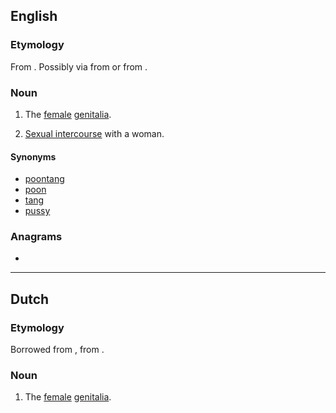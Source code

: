 ==English==

===Etymology===
From {{bor|en|jam|punaany}}. Possibly via {{cog|en|poon||vagina}} from {{der|en|fr|putain}} or from {{der|en|haw|Puanani||beautiful flower}}.

===Noun===
{{en-noun|~}}

# {{lb|en|countable|slang}} The [[female]] [[genitalia]].
# {{lb|en|uncountable|slang}} [[sexual intercourse|Sexual intercourse]] with a woman.

====Synonyms====
* [[poontang]]
* [[poon]]
* [[tang]]
* [[pussy]]

===Anagrams===
* {{anagrams|en|punnai}}

----

==Dutch==

===Etymology===
Borrowed from {{bor|nl|en|punani}}, from {{der|nl|jam|punaany}}.

===Noun===
{{nl-noun|c|-'s|-}}

# {{lb|nl|slang}} The [[female]] [[genitalia]].
#: {{syn|nl|kut|poes}}